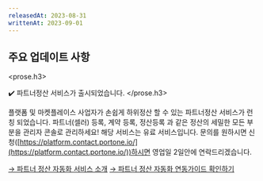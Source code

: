 ```yaml
---
releasedAt: 2023-08-31
writtenAt: 2023-09-01
---
```



## 주요 업데이트 사항

<prose.h3>
  <Partner />

  ✔️ 파트너정산 서비스가 출시되었습니다.
</prose.h3>

플랫폼 및 마켓플레이스 사업자가 손쉽게 하위정산 할 수 있는 파트너정산 서비스가 런칭 되었습니다.
파트너(셀러) 등록, 계약 등록, 정산등록 과 같은 정산의 세밀한 모든 부분을 관리자 콘솔로 관리하세요!
해당 서비스는 유료 서비스입니다. 문의를 원하시면 신청([https://platform.contact.portone.io/](https://platform.contact.portone.io/))하시면
영업일 2일안에 연락드리겠습니다.

[→ 파트너 정산 자동화 서비스 소개](https://portone.io/korea/ko/service/platform)
[→ 파트너 정산 자동화 연동가이드 확인하기](/platform/ko/readme)
